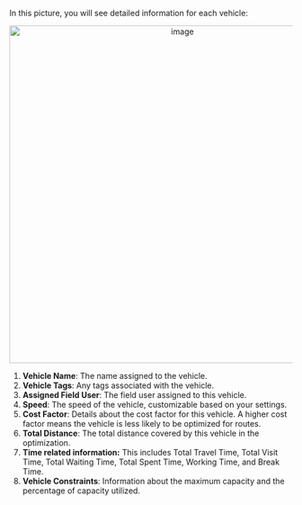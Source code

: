 In this picture, you will see detailed information for each vehicle:

<div align="center">
  <img src="https://t3837933.p.clickup-attachments.com/t3837933/4cb5dfbf-6270-477e-8642-35151be4a4e1/image.png" alt="image" width="600" />
</div>

1. **Vehicle Name**: The name assigned to the vehicle.
2. **Vehicle Tags**: Any tags associated with the vehicle.
3. **Assigned Field User**: The field user assigned to this vehicle.
4. **Speed**: The speed of the vehicle, customizable based on your settings.
5. **Cost Factor**: Details about the cost factor for this vehicle. A higher cost factor means the vehicle is less likely to be optimized for routes.
6. **Total Distance**: The total distance covered by this vehicle in the optimization.
7. **Time related information:** This includes Total Travel Time, Total Visit Time, Total Waiting Time, Total Spent Time, Working Time, and Break Time.
8. **Vehicle Constraints**: Information about the maximum capacity and the percentage of capacity utilized.